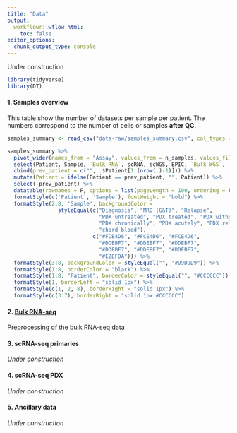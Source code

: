 ```yaml
---
title: "Data"
output:
  workflowr::wflow_html:
    toc: false
editor_options:
  chunk_output_type: console
---
```


<div class="alert alert-warning">Under construction</div>

```r
library(tidyverse)
library(DT)
```

#### 1. Samples overview

This table show the number of datasets per sample per patient. The numbers correspond to the number of cells or samples **after QC**.

```r
samples_summary <- read_csv("data-raw/samples_summary.csv", col_types = "cccc")

samples_summary %>%
  pivot_wider(names_from = "Assay", values_from = n_samples, values_fill = list(n_samples = "")) %>%
  select(Patient, Sample, `Bulk RNA`, scRNA, scWGS, EPIC, `Bulk WGS`, `sc Q-PCR`) %>%
  cbind(prev_patient = c("", .$Patient[1:(nrow(.)-1)])) %>%
  mutate(Patient = ifelse(Patient == prev_patient, "", Patient)) %>%
  select(-prev_patient) %>%
  datatable(rownames = F, options = list(pageLength = 100, ordering = F, dom = 't')) %>%
  formatStyle(c('Patient', 'Sample'), fontWeight = "bold") %>%
  formatStyle(2:8, 'Sample', backgroundColor =
                styleEqual(c("Diagnosis", "MRD (G&T)", "Relapse",
                             "PDX untreated", "PDX treated", "PDX withdrawn",
                             "PDX chronically", "PDX acutely", "PDX relapse",
                             "chord blood"),
                           c("#FCE4D6", "#FCE4D6", "#FCE4D6",
                             "#DDEBF7", "#DDEBF7", "#DDEBF7",
                             "#DDEBF7", "#DDEBF7", "#DDEBF7",
                             "#E2EFDA"))) %>%
  formatStyle(3:8, backgroundColor = styleEqual("", "#D9D9D9")) %>%
  formatStyle(1:8, borderColor = "black") %>%
  formatStyle(1:8, "Patient", borderColor = styleEqual("", "#CCCCCC")) %>%
  formatStyle(1, borderLeft = "solid 1px") %>%
  formatStyle(c(1, 2, 8), borderRight = "solid 1px") %>%
  formatStyle(c(3:7), borderRight = "solid 1px #CCCCCC")
```


#### 2. [Bulk RNA-seq](data-bulkRNAseq.html)

Preprocessing of the bulk RNA-seq data

#### 3. scRNA-seq primaries

*Under construction*

#### 4. scRNA-seq PDX

*Under construction*

#### 5. Ancillary data

*Under construction*

